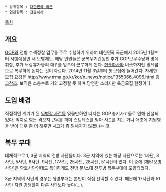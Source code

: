 * 상위항목 : [[대한민국 국군]]
 * 연관항목 : [[전문하사]]

[[목차]]

== 개요 ==
[[GOP]]와 전방 수색정찰 임무를 주로 수행하기 위하여 대한민국 국군에서 2015년 1월부터 시행예정인 새 모병제도. 해당 인원들은 군복무기간동안 추가 GOP근무수당과 명예 휘장, 추가 보상휴가등의 대우를 받으며 근무하게 된다. [[전문하사]]와 비슷하지만 병계급으로 복무하게 된다는 것이 다르다. 2014년 11월 3일부터 첫 모집에 들어간다. 자세한 모집 요강은 [[http://www.mma.go.kr/kor/n_news/notice/1355066_4096.html 링크참조]]. 보직은 소총수로 거의 고정될 듯 하며 당연한 소리지만 육군모집 한정이다.

== 도입 배경 ==
직접적인 계기가 된 [[제22보병사단 총기난사 사건|임병장 사건]]등 잊을만하면 터지는 GOP 총기사고들로 인해 신설되었다. 억지로 힘든 격오지 근무를 하며 스트레스를 받아 사고를 치는 거니 애초에 지원병을 받아 대우 좀 더 해주면 사고가 좀 덜해지지 않겠냐는 것.

== 복무 부대 ==
대체적으로 1, 3군 지역의 전방 사단들이다. 3군 지역에 있는 해당 사단으로는 1사단, 3사단, 5사단, 6사단, 9사단, 17사단, 25사단, 28사단, 51사단이 있다. 이 중에 [제51보병사단]은 향토사단인데도 특이하게도 전방 분/소대 전투병 복무부대에 포함되었다.

3군 지역의 사단의 경우는 입영부대는 본인이 직접 선택할 수 있다. 때문에 17사단과 51사단 지원 경쟁률이 다른 사단보다 높다(...).
